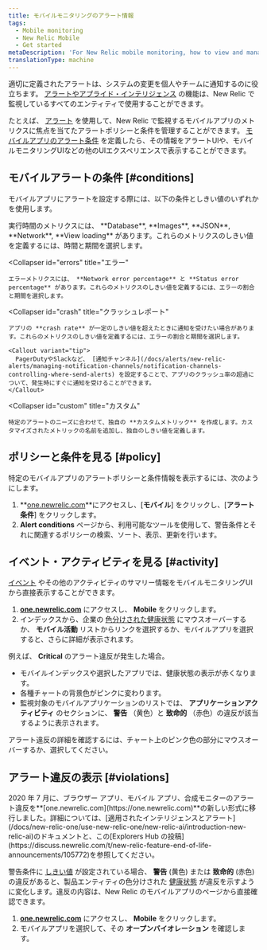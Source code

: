 ```yaml
---
title: モバイルモニタリングのアラート情報
tags:
  - Mobile monitoring
  - New Relic Mobile
  - Get started
metaDescription: 'For New Relic mobile monitoring, how to view and manage alert policies, conditions, violations, and other activity and events.'
translationType: machine
---
```


適切に定義されたアラートは、システムの変更を個人やチームに通知するのに役立ちます。 [アラートやアプライド・インテリジェンス](/docs/alerts-applied-intelligence) の機能は、New Relic で監視しているすべてのエンティティで使用することができます。

たとえば、 [アラート](/docs/alerts-applied-intelligence/new-relic-alerts/get-started/introduction-alerts) を使用して、New Relic で監視するモバイルアプリのメトリクスに焦点を当てたアラートポリシーと条件を管理することができます。 [モバイルアプリのアラート条件](/docs/alerts-applied-intelligence/new-relic-alerts/alert-conditions/create-alert-conditions) を定義したら、その情報をアラートUIや、モバイルモニタリングUIなどの他のUIエクスペリエンスで表示することができます。

## モバイルアラートの条件 [#conditions]

モバイルアプリにアラートを設定する際には、以下の条件としきい値のいずれかを使用します。

<CollapserGroup>
  <Collapser
    id="execution"
    title="実行時間"
  >
    実行時間のメトリクスには、 **Database**, **Images**, **JSON**, **Network**, **View loading** があります。これらのメトリクスのしきい値を定義するには、時間と期間を選択します。
  </Collapser>

  <Collapser
    id="errors"
    title="エラー"
  >
    エラーメトリクスには、 **Network error percentage** と **Status error percentage** があります。これらのメトリクスのしきい値を定義するには、エラーの割合と期間を選択します。
  </Collapser>

  <Collapser
    id="crash"
    title="クラッシュレポート"
  >
    アプリの **crash rate** が一定のしきい値を超えたときに通知を受けたい場合があります。これらのメトリクスのしきい値を定義するには、エラーの割合と期間を選択します。

    <Callout variant="tip">
      PagerDutyやSlackなど、 [通知チャンネル](/docs/alerts/new-relic-alerts/managing-notification-channels/notification-channels-controlling-where-send-alerts) を設定することで、アプリのクラッシュ率の超過について、発生時にすぐに通知を受けることができます。
    </Callout>
  </Collapser>

  <Collapser
    id="custom"
    title="カスタム"
  >
    特定のアラートのニーズに合わせて、独自の **カスタムメトリック** を作成します。カスタマイズされたメトリックの名前を追加し、独自のしきい値を定義します。
  </Collapser>
</CollapserGroup>

## ポリシーと条件を見る [#policy]

特定のモバイルアプリのアラートポリシーと条件情報を表示するには、次のようにします。

1. **[one.newrelic.com](https://one.newrelic.com)**にアクセスし、\[**モバイル**] をクリックし、\[**アラート条件**] をクリックします。
2. **Alert conditions** ページから、利用可能なツールを使用して、警告条件とそれに関連するポリシーの検索、ソート、表示、更新を行います。

## イベント・アクティビティを見る [#activity]

[イベント](/docs/alerts/new-relic-alerts-beta/getting-started/alerts-glossary#event) やその他のアクティビティのサマリー情報をモバイルモニタリングUIから直接表示することができます。

1. **[one.newrelic.com](https://one.newrelic.com)** にアクセスし、 **Mobile** をクリックします。
2. インデックスから、企業の [色分けされた健康状態](/docs/alerts/new-relic-alerts-beta/getting-started/alerts-glossary#health-status) にマウスオーバーするか、 **モバイル活動** リストからリンクを選択するか、モバイルアプリを選択すると、さらに詳細が表示されます。

例えば、 **Critical** のアラート違反が発生した場合。

* モバイルインデックスや選択したアプリでは、健康状態の表示が赤くなります。
* 各種チャートの背景色がピンクに変わります。
* 監視対象のモバイルアプリケーションのリストでは、 **アプリケーションアクティビティ** のセクションに、 **警告** （黄色）と **致命的** （赤色）の違反が該当するように表示されます。

アラート違反の詳細を確認するには、チャート上のピンク色の部分にマウスオーバーするか、選択してください。

## アラート違反の表示 [#violations]

<Callout variant="important">
  2020 年 7 月に、ブラウザー アプリ、モバイル アプリ、合成モニターのアラート違反を**[one.newrelic.com](https://one.newrelic.com)**の新しい形式に移行しました。詳細については、[適用されたインテリジェンスとアラート](/docs/new-relic-one/use-new-relic-one/new-relic-ai/introduction-new-relic-ai)のドキュメントと、この[Explorers Hub の投稿](https://discuss.newrelic.com/t/new-relic-feature-end-of-life-announcements/105772)を参照してください。
</Callout>

警告条件に [しきい値](/docs/alerts/new-relic-alerts-beta/getting-started/alerts-glossary#alert-threshold) が設定されている場合、 **警告** (黄色) または **致命的** (赤色) の違反があると、製品エンティティの色分けされた [健康状態](/docs/alerts/new-relic-alerts-beta/getting-started/alerts-glossary#health-status) が違反を示すように変化します。違反の内容は、New Relic のモバイルアプリのページから直接確認できます。

1. **[one.newrelic.com](https://one.newrelic.com)** にアクセスし、 **Mobile** をクリックします。
2. モバイルアプリを選択して、その **オープンバイオレーション** を確認します。